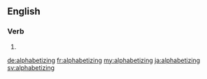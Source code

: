==English==

===Verb===
{{head|en}}

# {{present participle of|alphabetize|lang=en}}

[[de:alphabetizing]]
[[fr:alphabetizing]]
[[my:alphabetizing]]
[[ja:alphabetizing]]
[[sv:alphabetizing]]